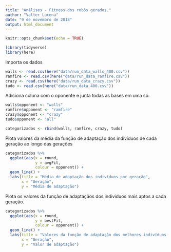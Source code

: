 ```yaml
---
title: "Análises - Fitness dos robôs gerados."
author: "Valter Lucena"
date: "9 de novembro de 2018"
output: html_document
---
```


```r
knitr::opts_chunk$set(echo = TRUE)
```

```r
library(tidyverse)
library(here)
```

Importa os dados

```r
walls <- read.csv(here("data/run_data_walls_400.csv"))
ramfire <- read.csv(here("data/run_data_ramfire.csv"))
crazy <- read.csv(here("data/run_data_crazy.csv"))
tudo <- read.csv(here("data/run_data_400.csv"))

```

Adiciona coluna com o oponente e junta todas as bases em uma só.

```r
walls$opponent <- "walls"
ramfire$opponent <- "ramfire"
crazy$opponent <- "crazy"
tudo$opponent <- "all"

categorizados <- rbind(walls, ramfire, crazy, tudo)
```

Plota valores da média da função de adaptação dos indivíduos de cada geração ao longo das gerações

```r
categorizados %>% 
  ggplot(aes(x = round, 
             y = avgFit,
             colour = opponent)) +
  geom_line() +
  labs(title = "Média de adaptação dos indivíduos por geração",
       x = "Geração",
       y = "Média de adaptação")
```

Plota os valores da função de adaptaçãos dos indivíduos mais aptos a cada geração.

```r
categorizados %>% 
  ggplot(aes(x = round,
             y = bestFit,
             colour = opponent)) +
  geom_line() +
  labs(title = "Valores da função de adaptação dos melhores indivíduos por geração",
       x = "Geração",
       y = "Valor de adaptação")
  
```


